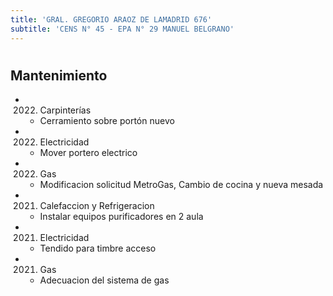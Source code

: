 ```yaml
---
title: 'GRAL. GREGORIO ARAOZ DE LAMADRID 676'
subtitle: 'CENS N° 45 - EPA N° 29 MANUEL BELGRANO'
---
```


#


## Mantenimiento

*  (2022) Carpinterías 
    + Cerramiento sobre portón nuevo

*  (2022) Electricidad 
    + Mover portero electrico

*  (2022) Gas 
    + Modificacion solicitud MetroGas, Cambio de cocina y nueva mesada

*  (2021) Calefaccion y Refrigeracion 
    + Instalar equipos purificadores en 2 aula

*  (2021) Electricidad 
    + Tendido para timbre acceso

*  (2021) Gas 
    + Adecuacion del sistema de gas



